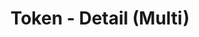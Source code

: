 ---
title: 'Token - Detail (Multi)'
openapi: '/en/api-reference/openapi-en.json GET /v1/token/{chain}/multi'
---